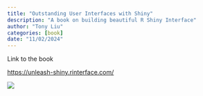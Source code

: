 ```yaml
---
title: "Outstanding User Interfaces with Shiny"
description: "A book on building beautiful R Shiny Interface"
author: "Tony Liu"
categories: [book]
date: "11/02/2024"
---
```


Link to the book

<https://unleash-shiny.rinterface.com/>

![](cover.jpg)
